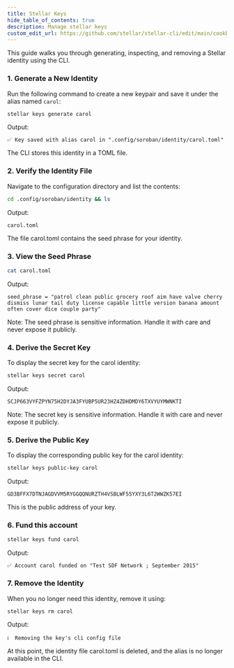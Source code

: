 ```yaml
---
title: Stellar Keys
hide_table_of_contents: true
description: Manage stellar keys
custom_edit_url: https://github.com/stellar/stellar-cli/edit/main/cookbook/stellar-keys.mdx
---
```


This guide walks you through generating, inspecting, and removing a Stellar identity using the CLI.

### 1. Generate a New Identity

Run the following command to create a new keypair and save it under the alias named `carol`:

```bash
stellar keys generate carol
```

Output:

```
✅ Key saved with alias carol in ".config/soroban/identity/carol.toml"
```

The CLI stores this identity in a TOML file.

### 2. Verify the Identity File

Navigate to the configuration directory and list the contents:

```bash cookbooktest.ignore
cd .config/soroban/identity && ls
```

Output:

```
carol.toml
```

The file carol.toml contains the seed phrase for your identity.

### 3. View the Seed Phrase

```bash cookbooktest.ignore
cat carol.toml
```

Output:

```
seed_phrase = "patrol clean public grocery roof aim have valve cherry dismiss lunar tail duty license capable little version banana amount often cover dice couple party"
```

Note: The seed phrase is sensitive information. Handle it with care and never expose it publicly.

### 4. Derive the Secret Key

To display the secret key for the carol identity:

```bash
stellar keys secret carol
```

Output:

```
SCJP663VYFZPYN75H2DYJA3FYUBP5UR23HZ4ZDHDMDY6TXVYUYMWNKTI
```

Note: The secret key is sensitive information. Handle it with care and never expose it publicly.

### 5. Derive the Public Key

To display the corresponding public key for the carol identity:

```bash
stellar keys public-key carol
```

Output:

```
GD3BFFX7DTNJAGDVVM5RYGGQQNURZTH4VSBLWF55YXY3L6T2WWZK57EI
```

This is the public address of your key.

### 6. Fund this account

```bash
stellar keys fund carol
```

Output:

```
✅ Account carol funded on "Test SDF Network ; September 2015"
```

### 7. Remove the Identity

When you no longer need this identity, remove it using:

```bash
stellar keys rm carol
```

Output:

```
ℹ️  Removing the key's cli config file
```

At this point, the identity file carol.toml is deleted, and the alias is no longer available in the CLI.
